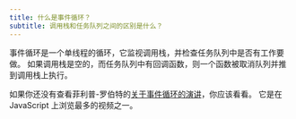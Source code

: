 ```yaml
---
title: 什么是事件循环？
subtitle: 调用栈和任务队列之间的区别是什么？
---
```


事件循环是一个单线程的循环，它监视调用栈，并检查任务队列中是否有工作要做。 如果调用栈是空的，而任务队列中有回调函数，则一个函数被取消队列并推到调用栈上执行。

如果你还没有查看菲利普-罗伯特的[关于事件循环的演讲](https://2014.jsconf.eu/speakers/philip-roberts-what-the-heck-is-the-event-loop-anyway.html)，你应该看看。 它是在 JavaScript 上浏览最多的视频之一。

